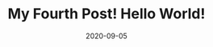 ---
title: My Fourth Post! Hello World!
slug: /my-fourth-post   # URL
date: 2020-09-05
featureImage: nature.jpg
excerpt: Nothing to say Post 2 
---